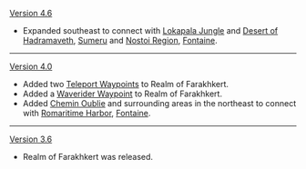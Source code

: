 {{Change History/Header}}
[[Version 4.6]]
* Expanded southeast to connect with [[Lokapala Jungle]] and [[Desert of Hadramaveth]], [[Sumeru]] and [[Nostoi Region]], [[Fontaine]].
----
[[Version 4.0]]
* Added two [[Teleport Waypoint]]s to Realm of Farakhkert.
* Added a [[Waverider Waypoint]] to Realm of Farakhkert.
* Added [[Chemin Oublie]] and surrounding areas in the northeast to connect with [[Romaritime Harbor]], [[Fontaine]].
----
[[Version 3.6]]
* Realm of Farakhkert was released.